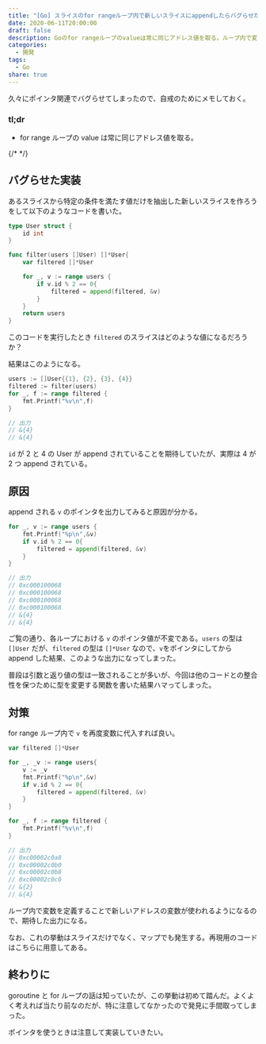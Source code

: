 ```yaml
---
title: "[Go] スライスのfor rangeループ内で新しいスライスにappendしたらバグらせた"
date: 2020-06-11T20:00:00
draft: false
description: Goのfor rangeループのvalueは常に同じアドレス値を取る。ループ内で変数を定義することで新しいアドレスの変数が使われるようになるので、期待した出力になる。なお、これの挙動はスライスだけでなく、マップでも発生する。
categories:
  - 開発
tags:
  - Go
share: true
---
```



久々にポインタ関連でバグらせてしまったので、自戒のためにメモしておく。

### tl;dr

- for range ループの value は常に同じアドレス値を取る。

{/* <!--more--> */}

## バグらせた実装

あるスライスから特定の条件を満たす値だけを抽出した新しいスライスを作ろうをして以下のようなコードを書いた。

```go
type User struct {
	id int
}

func filter(users []User) []*User{
	var filtered []*User

	for _, v := range users {
		if v.id % 2 == 0{
			filtered = append(filtered, &v)
		}
    }
    return users
}
```

このコードを実行したとき `filtered` のスライスはどのような値になるだろうか？

結果はこのようになる。

```go
users := []User{{1}, {2}, {3}, {4}}
filtered := filter(users)
for _, f := range filtered {
    fmt.Printf("%v\n",f)
}

// 出力
// &{4}
// &{4}
```

`id` が 2 と 4 の User が append されていることを期待していたが、実際は 4 が 2 つ append されている。

## 原因

append される `v` のポインタを出力してみると原因が分かる。

```go
for _, v := range users {
    fmt.Printf("%p\n",&v)
    if v.id % 2 == 0{
        filtered = append(filtered, &v)
    }
}

// 出力
// 0xc000100068
// 0xc000100068
// 0xc000100068
// 0xc000100068
// &{4}
// &{4}
```

ご覧の通り、各ループにおける `v` のポインタ値が不変である。`users` の型は `[]User` だが、`filtered` の型は `[]*User` なので、`v`をポインタにしてから append した結果、このような出力になってしまった。

普段は引数と返り値の型は一致されることが多いが、今回は他のコードとの整合性を保つために型を変更する関数を書いた結果ハマってしまった。

## 対策

for range ループ内で `v` を再度変数に代入すれば良い。

```go
var filtered []*User

for _, _v := range users{
    v := _v
    fmt.Printf("%p\n",&v)
    if v.id % 2 == 0{
        filtered = append(filtered, &v)
    }
}

for _, f := range filtered {
    fmt.Printf("%v\n",f)
}

// 出力
// 0xc00002c0a8
// 0xc00002c0b0
// 0xc00002c0b8
// 0xc00002c0c0
// &{2}
// &{4}
```

ループ内で変数を定義することで新しいアドレスの変数が使われるようになるので、期待した出力になる。

なお、これの挙動はスライスだけでなく、マップでも発生する。再現用のコードはこちらに用意してある。

<ExLinkCard url="https://play.golang.org/p/S7otaqYUaXW" />

## 終わりに

goroutine と for ループの話は知っていたが、この挙動は初めて踏んだ。よくよく考えれば当たり前なのだが、特に注意してなかったので発見に手間取ってしまった。

ポインタを使うときは注意して実装していきたい。
